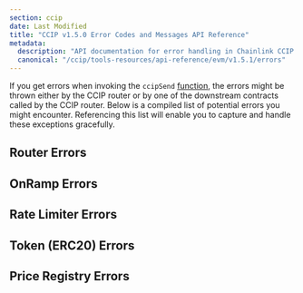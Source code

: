 ```yaml
---
section: ccip
date: Last Modified
title: "CCIP v1.5.0 Error Codes and Messages API Reference"
metadata:
  description: "API documentation for error handling in Chainlink CCIP v1.5.0, including router, onramp, rate limiter, and token-related errors."
  canonical: "/ccip/tools-resources/api-reference/evm/v1.5.1/errors"
---
```



<CcipCommon callout="importCCIPPackage150" />

If you get errors when invoking the `ccipSend` [function](/ccip/tools-resources/api-reference/evm/v1.5.0/i-router-client#ccipsend), the errors might be thrown either by the CCIP router or by one of the downstream contracts called by the CCIP router. Below is a compiled list of potential errors you might encounter. Referencing this list will enable you to capture and handle these exceptions gracefully.

## Router Errors

<CCIPSendError type="router" version="v1_5_0" />

## OnRamp Errors

<CCIPSendError type="onramp" version="v1_5_0" />

## Rate Limiter Errors

<CCIPSendError type="rate-limiter" version="v1_5_0" />

## Token (ERC20) Errors

<CCIPSendError type="erc20" version="v1_5_0" />

## Price Registry Errors

<CCIPSendError type="price-registry" version="v1_5_0" />
